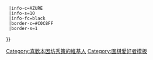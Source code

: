 {{Userbox
  |id=[[棋聖|碁聖]]<br/>秀策
  |id-c=AQUA
  |id-fc=navy
  |id-s=16
  |info=這個用戶是'''[[本因坊秀策]]'''的[[圍棋|棋]]迷。{{#if:{{{1|}}}|{{{1}}}}}
  |info-c=AZURE
  |info-s=10
  |info-fc=black
  |border-c=#C0C8FF
  |border-s=1
}}<includeonly>[[Category:喜歡本因坊秀策的維基人]]</includeonly><noinclude>
[[Category:圍棋愛好者模板]]
</noinclude>